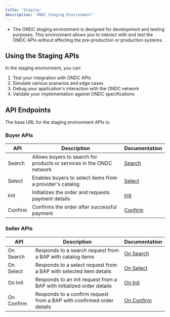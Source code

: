 ```yaml
---
title: 'Staging'
description: 'ONDC Staging Environment'
---
```



- The ONDC staging environment is designed for development and testing purposes. 
This environment allows you to interact with and test the ONDC APIs without affecting the pre-production or production systems.



## Using the Staging APIs

In the staging environment, you can:

1. Test your integration with ONDC APIs
2. Simulate various scenarios and edge cases
3. Debug your application's interaction with the ONDC network
4. Validate your implementation against ONDC specifications



## API Endpoints

The base URL for the staging environment APIs is:


### Buyer APIs

| API | Description | Documentation |
|-----|-------------|---------------|
| Search | Allows buyers to search for products or services in the ONDC network | [Search](/ondc/retailv1.2/buyer/search) |
| Select | Enables buyers to select items from a provider's catalog | [Select](/ondc/retailv1.2/buyer/select) |
| Init | Initializes the order and requests payment details | [Init](/ondc/retailv1.2/buyer/init) |
| Confirm | Confirms the order after successful payment | [Confirm](/ondc/retailv1.2/buyer/confirm) |

### Seller APIs

| API | Description | Documentation |
|-----|-------------|---------------|
| On Search | Responds to a search request from a BAP with catalog items | [On Search](/ondc/retailv1.2/seller/on_search) |
| On Select | Responds to a select request from a BAP with selected item details | [On Select](/ondc/retailv1.2/seller/on_select) |
| On Init | Responds to an init request from a BAP with initialized order details | [On Init](/ondc/retailv1.2/seller/on_init) |
| On Confirm | Responds to a confirm request from a BAP with confirmed order details | [On Confirm](/ondc/retailv1.2/seller/on_confirm) |
